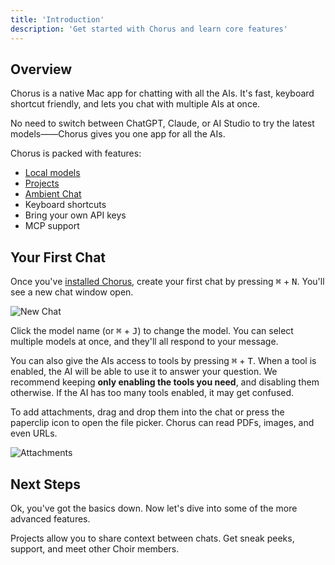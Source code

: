 ```yaml
---
title: 'Introduction'
description: 'Get started with Chorus and learn core features'
---
```


## Overview
Chorus is a native Mac app for chatting with all the AIs. It's fast, keyboard shortcut friendly, and lets you chat with multiple AIs at once. 

No need to switch between ChatGPT, Claude, or AI Studio to try the latest models——Chorus gives you one app for all the AIs.

Chorus is packed with features:
- [Local models](./essentials/local)
- [Projects](./essentials/projects)
- [Ambient Chat](./essentials/ambient-chat)
- Keyboard shortcuts
- Bring your own API keys
- MCP support


## Your First Chat
Once you've [installed Chorus](./installation), create your first chat by pressing <kbd>⌘</kbd> + <kbd>N</kbd>.
You'll see a new chat window open.

<img src="/images/new-chat.png" alt="New Chat" />

Click the model name (or <kbd>⌘</kbd> + <kbd>J</kbd>) to change the model. You can select multiple models at once, and they'll all respond to your message.

You can also give the AIs access to tools by pressing <kbd>⌘</kbd> + <kbd>T</kbd>. When a tool is enabled, the AI will be able to use it to answer your question. We recommend keeping **only enabling the tools you need**, and disabling them otherwise. If the AI has too many tools enabled, it may get confused.

To add attachments, drag and drop them into the chat or press the paperclip icon to open the file picker. Chorus can read PDFs, images, and even URLs.

<img src="/images/attachments.png" alt="Attachments" />

## Next Steps

Ok, you've got the basics down. Now let's dive into some of the more advanced features.

<CardGroup>
  <Card title="Projects" icon="folder-open" href="./essentials/projects">
    Projects allow you to share context between chats.
  </Card>
  <Card title="Join the Community" icon="users" href="https://discord.gg/kTWpb6JBvM">
   Get sneak peeks, support, and meet other Choir members.
  </Card>
</CardGroup>




